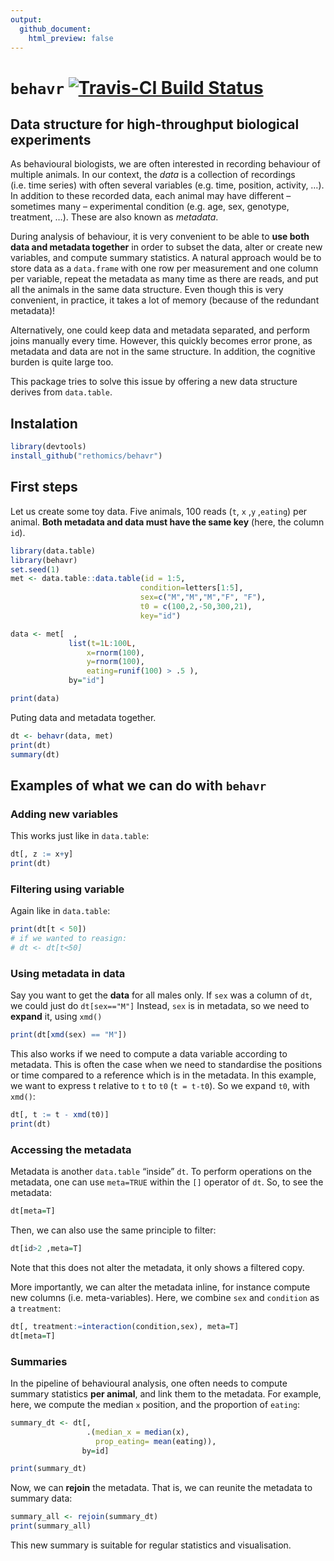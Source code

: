 ```yaml
---
output:
  github_document:
    html_preview: false
---
```


# `behavr` [![Travis-CI Build Status](https://travis-ci.org/rethomics/behavr.svg?branch=master)](https://travis-ci.org/rethomics/behavr)

<!-- [![AppVeyor Build Status](https://ci.appveyor.com/api/projects/status/github/tidyverse/hms?branch=master&svg=true)](https://ci.appveyor.com/project/tidyverse/hms)  -->

<!-- [![Coverage Status](https://img.shields.io/codecov/c/github/tidyverse/hms/master.svg)](https://codecov.io/github/tidyverse/hms?branch=master) [![CRAN_Status_Badge](http://www.r-pkg.org/badges/version/hms)](https://cran.r-project.org/package=hms) -->


## Data structure for high-throughput biological experiments

As behavioural biologists, we are often interested in recording behaviour of multiple animals.
In our context, the *data* is a collection of recordings (i.e. time series) with often several variables (e.g. time, position, activity, ...).
In addition to these recorded data, each animal may have different -- sometimes many -- experimental condition (e.g. age, sex, genotype, treatment, ...). These are also known as *metadata*.

During analysis of behaviour, it is very convenient to be able to **use both data and metadata together** in order to subset the data, alter or create new variables, and compute summary statistics.
A natural approach would be to store data as a `data.frame` with one row per measurement and one column per variable, repeat the metadata as many time as there are reads, and put all the animals in the same data structure. 
Even though this is very convenient, in practice, it takes a lot of memory (because of the redundant metadata)!

Alternatively, one could keep data and metadata separated, and perform joins manually every time.
However, this quickly becomes error prone, as metadata and data are not in the same structure.
In addition, the cognitive burden is quite large too.


This package tries to solve this issue by offering a new data structure derives from `data.table`.


## Instalation

```r
library(devtools)
install_github("rethomics/behavr")
```


## First steps

Let us create some toy data.
Five animals, 100 reads (`t`, `x` ,`y` ,`eating`) per animal.
**Both metadata and data must have the same key** (here, the column `id`).
```r
library(data.table)
library(behavr)
set.seed(1)
met <- data.table::data.table(id = 1:5,
                             condition=letters[1:5],
                             sex=c("M","M","M","F", "F"),
                             t0 = c(100,2,-50,300,21),
                             key="id")

data <- met[  ,
             list(t=1L:100L,
                 x=rnorm(100),
                 y=rnorm(100),
                 eating=runif(100) > .5 ),
             by="id"]

print(data)
```

Puting data and metadata together.

```r
dt <- behavr(data, met)
print(dt)
summary(dt)
```

## Examples of what we can do with `behavr`

### Adding new variables

This works just like in `data.table`:

```r
dt[, z := x+y]
print(dt)
```

### Filtering using variable

Again like in `data.table`:

```r
print(dt[t < 50])
# if we wanted to reasign:
# dt <- dt[t<50]
```


### Using metadata **in** data

Say you want to get the **data** for all males only.
If `sex` was a column of `dt`, we could just do `dt[sex=="M"]`
Instead, `sex` is in metadata, so we need to **expand** it, using `xmd()`

```r
print(dt[xmd(sex) == "M"])
```

This also works if we need to compute a data variable according to metadata.
This is often the case when we need to standardise the positions or time compared to a reference which is in the metadata.
In this example, we want to express t relative to `t` to `t0` (`t = t-t0`). So we expand `t0`, with `xmd()`:

```r
dt[, t := t - xmd(t0)]
print(dt)
```

### Accessing the metadata

Metadata is another `data.table` "inside" `dt`.
To perform operations on the metadata, one can use `meta=TRUE` within the `[]` operator of `dt`.
So, to see the metadata:
```r
dt[meta=T]
```

Then, we can also use the same principle to filter:
```r
dt[id>2 ,meta=T]
```
Note that this does not alter the metadata, it only shows a filtered copy.

More importantly, we can alter the metadata inline, for instance compute new columns (i.e. meta-variables).
Here, we combine `sex` and `condition` as a `treatment`:

```r
dt[, treatment:=interaction(condition,sex), meta=T]
dt[meta=T]
```


### Summaries

In the pipeline of behavioural analysis, one often needs to compute summary statistics **per animal**, and link them to the metadata.
For example, here, we compute the median `x` position, and the proportion of `eating`:

```r
summary_dt <- dt[,
                 .(median_x = median(x),
                   prop_eating= mean(eating)),
                by=id]

print(summary_dt)
```

Now, we can **rejoin** the metadata. That is, we can reunite the metadata to summary data:
```r
summary_all <- rejoin(summary_dt)
print(summary_all)
```

This new summary is suitable for regular statistics and visualisation.
